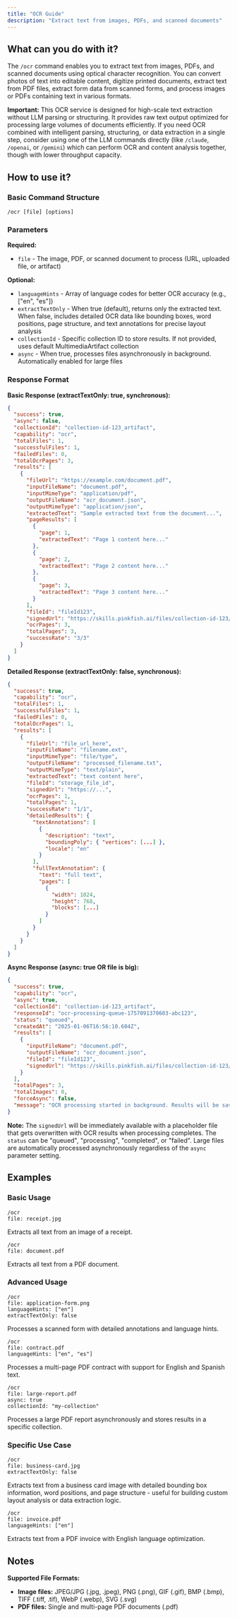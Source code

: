 ```yaml
---
title: "OCR Guide"
description: "Extract text from images, PDFs, and scanned documents"
---
```


## What can you do with it?

The `/ocr` command enables you to extract text from images, PDFs, and scanned documents using optical character recognition. You can convert photos of text into editable content, digitize printed documents, extract text from PDF files, extract form data from scanned forms, and process images or PDFs containing text in various formats.

**Important:** This OCR service is designed for high-scale text extraction without LLM parsing or structuring. It provides raw text output optimized for processing large volumes of documents efficiently. If you need OCR combined with intelligent parsing, structuring, or data extraction in a single step, consider using one of the LLM commands directly (like `/claude`, `/openai`, or `/gemini`) which can perform OCR and content analysis together, though with lower throughput capacity.

## How to use it?

### Basic Command Structure
```
/ocr [file] [options]
```

### Parameters

**Required:**

- `file` - The image, PDF, or scanned document to process (URL, uploaded file, or artifact)

**Optional:**

- `languageHints` - Array of language codes for better OCR accuracy (e.g., ["en", "es"])
- `extractTextOnly` - When true (default), returns only the extracted text. When false, includes detailed OCR data like bounding boxes, word positions, page structure, and text annotations for precise layout analysis
- `collectionId` - Specific collection ID to store results. If not provided, uses default MultimediaArtifact collection
- `async` - When true, processes files asynchronously in background. Automatically enabled for large files

### Response Format

**Basic Response (extractTextOnly: true, synchronous):**
```json
{
  "success": true,
  "async": false,
  "collectionId": "collection-id-123_artifact",
  "capability": "ocr",
  "totalFiles": 1,
  "successfulFiles": 1,
  "failedFiles": 0,
  "totalOcrPages": 3,
  "results": [
    {
      "fileUrl": "https://example.com/document.pdf",
      "inputFileName": "document.pdf",
      "inputMimeType": "application/pdf",
      "outputFileName": "ocr_document.json",
      "outputMimeType": "application/json",
      "extractedText": "Sample extracted text from the document...",
      "pageResults": [
        {
          "page": 1,
          "extractedText": "Page 1 content here..."
        },
        {
          "page": 2,
          "extractedText": "Page 2 content here..."
        },
        {
          "page": 3,
          "extractedText": "Page 3 content here..."
        }
      ],
      "fileId": "fileId123",
      "signedUrl": "https://skills.pinkfish.ai/files/collection-id-123/ocr_document.json?signed-key=dummy-key",
      "ocrPages": 3,
      "totalPages": 3,
      "successRate": "3/3"
    }
  ]
}
```

**Detailed Response (extractTextOnly: false, synchronous):**
```json
{
  "success": true,
  "capability": "ocr",
  "totalFiles": 1,
  "successfulFiles": 1,
  "failedFiles": 0,
  "totalOcrPages": 1,
  "results": [
    {
      "fileUrl": "file_url_here",
      "inputFileName": "filename.ext",
      "inputMimeType": "file/type",
      "outputFileName": "processed_filename.txt",
      "outputMimeType": "text/plain",
      "extractedText": "text content here",
      "fileId": "storage_file_id",
      "signedUrl": "https://...",
      "ocrPages": 1,
      "totalPages": 1,
      "successRate": "1/1",
      "detailedResults": {
        "textAnnotations": [
          {
            "description": "text",
            "boundingPoly": { "vertices": [...] },
            "locale": "en"
          }
        ],
        "fullTextAnnotation": {
          "text": "full text",
          "pages": [
            {
              "width": 1024,
              "height": 768,
              "blocks": [...]
            }
          ]
        }
      }
    }
  ]
}
```

**Async Response (async: true OR file is big):**
```json
{
  "success": true,
  "capability": "ocr",
  "async": true,
  "collectionId": "collection-id-123_artifact",
  "responseId": "ocr-processing-queue-1757091370603-abc123",
  "status": "queued",
  "createdAt": "2025-01-06T16:56:10.604Z",
  "results": [
    {
      "inputFileName": "document.pdf",
      "outputFileName": "ocr_document.json",
      "fileId": "fileId123",
      "signedUrl": "https://skills.pinkfish.ai/files/collection-id-123/ocr_document.json?signed-key=dummy-key"
    }
  ],
  "totalPages": 3,
  "totalImages": 0,
  "forceAsync": false,
  "message": "OCR processing started in background. Results will be saved to file storage when complete."
}
```

**Note:** The `signedUrl` will be immediately available with a placeholder file that gets overwritten with OCR results when processing completes. The `status` can be "queued", "processing", "completed", or "failed". Large files are automatically processed asynchronously regardless of the `async` parameter setting.

## Examples

### Basic Usage
```
/ocr
file: receipt.jpg
```
Extracts all text from an image of a receipt.

```
/ocr
file: document.pdf
```
Extracts all text from a PDF document.

### Advanced Usage
```
/ocr
file: application-form.png
languageHints: ["en"]
extractTextOnly: false
```
Processes a scanned form with detailed annotations and language hints.

```
/ocr
file: contract.pdf
languageHints: ["en", "es"]
```
Processes a multi-page PDF contract with support for English and Spanish text.

```
/ocr
file: large-report.pdf
async: true
collectionId: "my-collection"
```
Processes a large PDF report asynchronously and stores results in a specific collection.

### Specific Use Case
```
/ocr
file: business-card.jpg
extractTextOnly: false
```
Extracts text from a business card image with detailed bounding box information, word positions, and page structure - useful for building custom layout analysis or data extraction logic.

```
/ocr
file: invoice.pdf
languageHints: ["en"]
```
Extracts text from a PDF invoice with English language optimization.

## Notes

**Supported File Formats:**
- **Image files:** JPEG/JPG (.jpg, .jpeg), PNG (.png), GIF (.gif), BMP (.bmp), TIFF (.tiff, .tif), WebP (.webp), SVG (.svg)
- **PDF files:** Single and multi-page PDF documents (.pdf)
